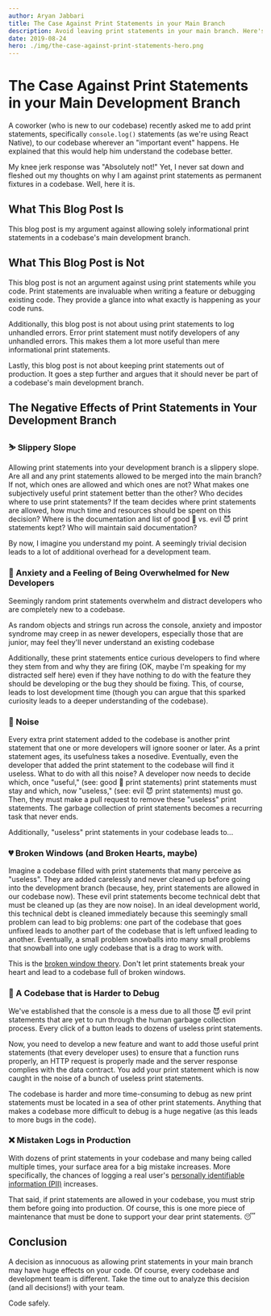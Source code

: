 ```yaml
---
author: Aryan Jabbari
title: The Case Against Print Statements in your Main Branch
description: Avoid leaving print statements in your main branch. Here's why.
date: 2019-08-24
hero: ./img/the-case-against-print-statements-hero.png
---
```


# The Case Against Print Statements in your Main Development Branch

A coworker (who is new to our codebase) recently asked me to add print statements, specifically `console.log()` statements (as we're using React Native), to our codebase wherever an "important event" happens. He explained that this would help him understand the codebase better.

My knee jerk response was "Absolutely not!" Yet, I never sat down and fleshed out my thoughts on why I am against print statements as permanent fixtures in a codebase. Well, here it is.

## What This Blog Post Is
This blog post is my argument against allowing solely informational print statements in a codebase's main development branch.

## What This Blog Post is Not
This blog post is not an argument against using print statements while you code. Print statements are invaluable when writing a feature or debugging existing code. They provide a glance into what exactly is happening as your code runs.

Additionally, this blog post is not about using print statements to log unhandled errors. Error print statement must notify developers of any unhandled errors. This makes them a lot more useful than mere informational print statements.

Lastly, this blog post is not about keeping print statements out of production. It goes a step further and argues that it should never be part of a codebase's main development branch.

## The Negative Effects of Print Statements in Your Development Branch

### ⛷️ Slippery Slope
Allowing print statements into your development branch is a slippery slope. Are all and any print statements allowed to be merged into the main branch? If not, which ones are allowed and which ones are not? What makes one subjectively useful print statement better than the other? Who decides where to use print statements? If the team decides where print statements are allowed, how much time and resources should be spent on this decision? Where is the documentation and list of good 👼 vs. evil 😈 print statements kept? Who will maintain said documentation?

By now, I imagine you understand my point. A seemingly trivial decision leads to a lot of additional overhead for a development team.

### 🤯 Anxiety and a Feeling of Being Overwhelmed for New Developers
Seemingly random print statements overwhelm and distract developers who are completely new to a codebase.

As random objects and strings run across the console, anxiety and impostor syndrome may creep in as newer developers, especially those that are junior, may feel they'll never understand an existing codebase

Additionally, these print statements entice curious developers to find where they stem from and why they are firing (OK, maybe I'm speaking for my distracted self here) even if they have nothing to do with the feature they should be developing or the bug they should be fixing. This, of course, leads to lost development time (though you can argue that this sparked curiosity leads to a deeper understanding of the codebase).

### 🙉 Noise
Every extra print statement added to the codebase is another print statement that one or more developers will ignore sooner or later. As a print statement ages, its usefulness takes a nosedive. Eventually, even the developer that added the print statement to the codebase will find it useless. What to do with all this noise? A developer now needs to decide which, once "useful," (see: good 👼 print statements) print statements must stay and which, now "useless," (see: evil 😈 print statements) must go. Then, they must make a pull request to remove these "useless" print statements. The garbage collection of print statements becomes a recurring task that never ends.

Additionally, "useless" print statements in your codebase leads to...

### 💔 Broken Windows (and Broken Hearts, maybe)
Imagine a codebase filled with print statements that many perceive as "useless". They are added carelessly and never cleaned up before going into the development branch (because, hey, print statements are allowed in our codebase now). These evil print statements become technical debt that must be cleaned up (as they are now noise). In an ideal development world, this technical debt is cleaned immediately because this seemingly small problem can lead to big problems: one part of the codebase that goes unfixed leads to another part of the codebase that is left unfixed leading to another. Eventually, a small problem snowballs into many small problems that snowball into one ugly codebase that is a drag to work with.

This is the [broken window theory](https://www.artima.com/intv/fixit2.html). Don't let print statements break your heart and lead to a codebase full of broken windows.

### 🐛 A Codebase that is Harder to Debug
We've established that the console is a mess due to all those 😈 evil print statements that are yet to run through the human garbage collection process. Every click of a button leads to dozens of useless print statements.

Now, you need to develop a new feature and want to add those useful print statements (that every developer uses) to ensure that a function runs properly, an HTTP request is properly made and the server response complies with the data contract. You add your print statement which is now caught in the noise of a bunch of useless print statements.

The codebase is harder and more time-consuming to debug as new print statements must be located in a sea of other print statements. Anything that makes a codebase more difficult to debug is a huge negative (as this leads to more bugs in the code).

### ❌ Mistaken Logs in Production
With dozens of print statements in your codebase and many being called multiple times, your surface area for a big mistake increases. More specifically, the chances of logging a real user's [personally identifiable information (PII)](https://en.wikipedia.org/wiki/Personal_data) increases.

That said, if print statements are allowed in your codebase, you must strip them before going into production. Of course, this is one more piece of maintenance that must be done to support your dear print statements. 😴

## Conclusion
A decision as innocuous as allowing print statements in your main branch may have huge effects on your code. Of course, every codebase and development team is different. Take the time out to analyze this decision (and all decisions!) with your team.

Code safely.
